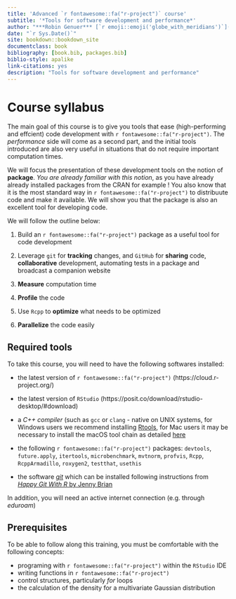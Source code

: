 ```yaml
--- 
title: 'Advanced `r fontawesome::fa("r-project")` course'
subtitle: '*Tools for software development and performance*'
author: "***Robin Genuer*** [`r emoji::emoji('globe_with_meridians')`](https://robin.genuer.fr/) & ***Boris Hejblum*** [`r emoji::emoji('globe_with_meridians')`](https://borishejblum.science/)"
date: "`r Sys.Date()`"
site: bookdown::bookdown_site
documentclass: book
bibliography: [book.bib, packages.bib]
biblio-style: apalike
link-citations: yes
description: "Tools for software development and performance"
---
```


# Course syllabus {-}

The main goal of this course is to give you tools that ease (high-performing and effcient) code development with `r fontawesome::fa("r-project")`. The *performance* side will come as a second part, and the initial tools introduced are also very useful in situations that do not require
important computation times.

We will focus the presentation of these development tools on the notion of **package**. *You are already familiar with this notion*, as you have already
already installed packages from the CRAN for example ! You also know that it is the most standard way in `r fontawesome::fa("r-project")` to distribuute code and make it available.
We will show you that the package is also an excellent tool for developing code.


We will follow the outline below:

 1. Build an `r fontawesome::fa("r-project")` package as a useful tool for code development

 2. Leverage `git` for **tracking** changes, and `GitHub` for **sharing** code, **collaborative** development, automating tests in a package and broadcast a companion website

 3. **Measure** computation time

 4. **Profile** the code

 5. Use `Rcpp` to **optimize** what needs to be optimized

 6. **Parallelize** the code easily


## Required tools {-}

To take this course, you will need to have the following softwares installed:

  - the latest version of `r fontawesome::fa("r-project")` (https://cloud.r-project.org/)

  - the latest version of `RStudio` (https://posit.co/download/rstudio-desktop/#download)

  - a *C++ compiler* (such as `gcc` or `clang` - native on UNIX systems, 
	for Windows users we recommend installing 
	[Rtools](https://cran.r-project.org/bin/windows/Rtools/), for 
	Mac users it may be necessary to install the macOS tool chain as detailed [here](
	[ici](https://mac.r-project.org/tools/))

  - the following `r fontawesome::fa("r-project")` packages: `devtools`, `future.apply`, `itertools`, `microbenchmark`, `mvtnorm`, `profvis`, `Rcpp`, `RcppArmadillo`, `roxygen2`, `testthat`, `usethis`

  - the software [*git*](https://git-scm.com/) which can be installed following instructions from [*Happy Git With R* by Jenny Brian](https://happygitwithr.com/install-git.html)
  
In addition, you will need an active internet connection (e.g. through *eduroam*)



## Prerequisites {-}

To be able to follow along this training, you must be comfortable with the following concepts: 

  - programing with `r fontawesome::fa("r-project")` within the `RStudio` IDE
  - writing functions in `r fontawesome::fa("r-project")`
  - control structures, particularly *for* loops
  - the calculation of the density for a multivariate Gaussian distribution

